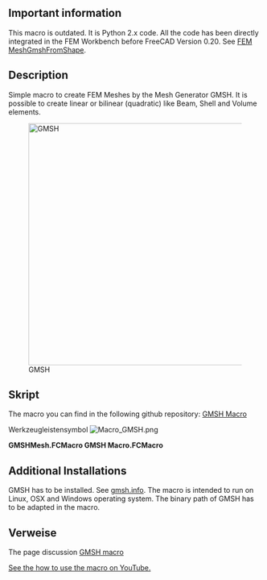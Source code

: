 <languages/>

<div lang="en" dir="ltr" class="mw-content-ltr">
{{Macro
|Name=GMSH Macro
|Icon=Macro_GMSH.png
|Description=Create FEM Meshes by GMSH Mesh Generator. It is possible to create linear or bilinear (quadratic) like Beam, Shell and Volume elements.
|Author=psicofil
|Version=1.0
|Date=2015-08-24
|FCVersion=All
|Download=[https://wiki.freecad.org/images/a/a2/Macro_GMSH.png ToolBar Icon]
|SeeAlso=[[FEM_MeshGmshFromShape|FEM Mesh from shape by Gmsh]]
}}
</div>

<div lang="en" dir="ltr" class="mw-content-ltr">
==Important information==
</div>

<div lang="en" dir="ltr" class="mw-content-ltr">
This macro is outdated. It is Python 2.x code. All the code has been directly integrated in the FEM Workbench before FreeCAD Version 0.20. See [[FEM_MeshGmshFromShape|FEM MeshGmshFromShape]].
</div>

<div lang="en" dir="ltr" class="mw-content-ltr">
==Description==
</div>

<div lang="en" dir="ltr" class="mw-content-ltr">
Simple macro to create FEM Meshes by the Mesh Generator GMSH. It is possible to create linear or bilinear (quadratic) like Beam, Shell and Volume elements.
</div>

{{Codeextralink|https://raw.githubusercontent.com/psicofil/Macros_FreeCAD/master/Macros/GMSHMesh.FCMacro}}

[[File:Macro GMSH00.png|480px|GMSH]]

<span id="Script"></span>
==Skript==

<div lang="en" dir="ltr" class="mw-content-ltr">
The macro you can find in the following github repository: [https://github.com/psicofil/Macros_FreeCAD/blob/master/Macros/GMSHMesh.FCMacro GMSH Macro]
</div>

Werkzeugleistensymbol [[Image:Macro_GMSH.png]]

'''GMSHMesh.FCMacro GMSH Macro.FCMacro'''

<div lang="en" dir="ltr" class="mw-content-ltr">
==Additional Installations==
</div>

<div lang="en" dir="ltr" class="mw-content-ltr">
GMSH has to be installed. See [http://gmsh.info/ gmsh.info]. The macro is intended to run on Linux, OSX and Windows operating system. The binary path of GMSH has to be adapted in the macro.
</div>

<span id="Links"></span>
==Verweise==

<div lang="en" dir="ltr" class="mw-content-ltr">
The page discussion [https://forum.freecad.org/viewtopic.php?t=11182 GMSH macro]
</div>

<div lang="en" dir="ltr" class="mw-content-ltr">
[https://www.youtube.com/watch?v=ZcG5EEUe3yc See the how to use the macro on YouTube.]
</div>

{{clear}}